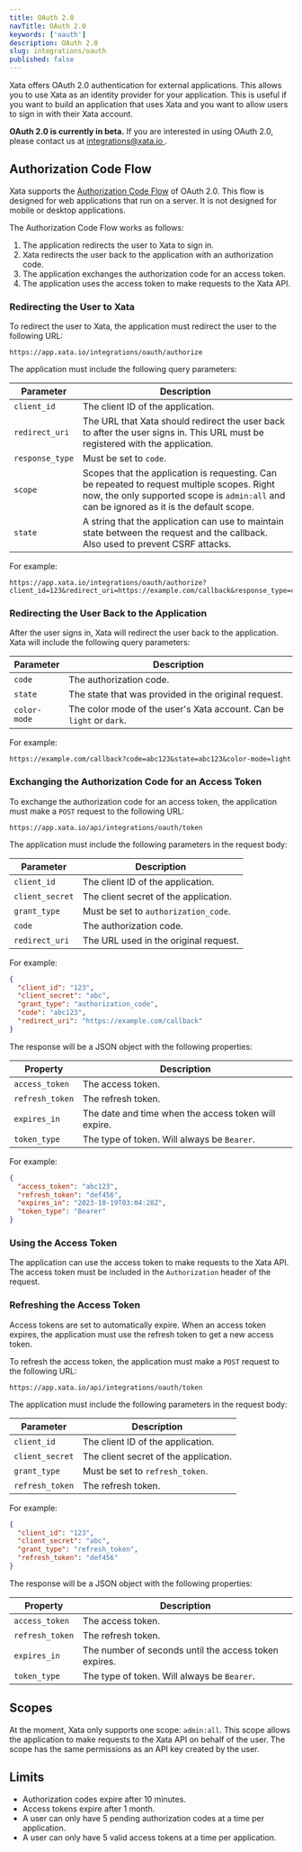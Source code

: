 ```yaml
---
title: OAuth 2.0
navTitle: OAuth 2.0
keywords: ['oauth']
description: OAuth 2.0
slug: integrations/oauth
published: false
---
```


Xata offers OAuth 2.0 authentication for external applications. This allows you to use Xata as an identity provider for your application. This is useful if you want to build an application that uses Xata and you want to allow users to sign in with their Xata account.

<Alert status="info">
  <strong>OAuth 2.0 is currently in beta.</strong>
  If you are interested in using OAuth 2.0, please contact us at <a href="mailto:integrations@xata.io">
    integrations@xata.io
  </a>.
</Alert>

## Authorization Code Flow

Xata supports the [Authorization Code Flow](https://tools.ietf.org/html/rfc6749#section-4.1) of OAuth 2.0. This flow is designed for web applications that run on a server. It is not designed for mobile or desktop applications.

The Authorization Code Flow works as follows:

1. The application redirects the user to Xata to sign in.
2. Xata redirects the user back to the application with an authorization code.
3. The application exchanges the authorization code for an access token.
4. The application uses the access token to make requests to the Xata API.

### Redirecting the User to Xata

To redirect the user to Xata, the application must redirect the user to the following URL:

```
https://app.xata.io/integrations/oauth/authorize
```

The application must include the following query parameters:

| Parameter       | Description                                                                                                                                                                              |
| --------------- | ---------------------------------------------------------------------------------------------------------------------------------------------------------------------------------------- |
| `client_id`     | The client ID of the application.                                                                                                                                                        |
| `redirect_uri`  | The URL that Xata should redirect the user back to after the user signs in. This URL must be registered with the application.                                                            |
| `response_type` | Must be set to `code`.                                                                                                                                                                   |
| `scope`         | Scopes that the application is requesting. Can be repeated to request multiple scopes. Right now, the only supported scope is `admin:all` and can be ignored as it is the default scope. |
| `state`         | A string that the application can use to maintain state between the request and the callback. Also used to prevent CSRF attacks.                                                         |

For example:

```
https://app.xata.io/integrations/oauth/authorize?client_id=123&redirect_uri=https://example.com/callback&response_type=code&scope=admin:all&state=abc123
```

### Redirecting the User Back to the Application

After the user signs in, Xata will redirect the user back to the application. Xata will include the following query parameters:

| Parameter    | Description                                                          |
| ------------ | -------------------------------------------------------------------- |
| `code`       | The authorization code.                                              |
| `state`      | The state that was provided in the original request.                 |
| `color-mode` | The color mode of the user's Xata account. Can be `light` or `dark`. |

For example:

```
https://example.com/callback?code=abc123&state=abc123&color-mode=light
```

### Exchanging the Authorization Code for an Access Token

To exchange the authorization code for an access token, the application must make a `POST` request to the following URL:

```
https://app.xata.io/api/integrations/oauth/token
```

The application must include the following parameters in the request body:

| Parameter       | Description                           |
| --------------- | ------------------------------------- |
| `client_id`     | The client ID of the application.     |
| `client_secret` | The client secret of the application. |
| `grant_type`    | Must be set to `authorization_code`.  |
| `code`          | The authorization code.               |
| `redirect_uri`  | The URL used in the original request. |

For example:

```json
{
  "client_id": "123",
  "client_secret": "abc",
  "grant_type": "authorization_code",
  "code": "abc123",
  "redirect_uri": "https://example.com/callback"
}
```

The response will be a JSON object with the following properties:

| Property        | Description                                          |
| --------------- | ---------------------------------------------------- |
| `access_token`  | The access token.                                    |
| `refresh_token` | The refresh token.                                   |
| `expires_in`    | The date and time when the access token will expire. |
| `token_type`    | The type of token. Will always be `Bearer`.          |

For example:

```json
{
  "access_token": "abc123",
  "refresh_token": "def456",
  "expires_in": "2023-10-19T03:04:28Z",
  "token_type": "Bearer"
}
```

### Using the Access Token

The application can use the access token to make requests to the Xata API. The access token must be included in the `Authorization` header of the request.

### Refreshing the Access Token

Access tokens are set to automatically expire. When an access token expires, the application must use the refresh token to get a new access token.

To refresh the access token, the application must make a `POST` request to the following URL:

```
https://app.xata.io/api/integrations/oauth/token
```

The application must include the following parameters in the request body:

| Parameter       | Description                           |
| --------------- | ------------------------------------- |
| `client_id`     | The client ID of the application.     |
| `client_secret` | The client secret of the application. |
| `grant_type`    | Must be set to `refresh_token`.       |
| `refresh_token` | The refresh token.                    |

For example:

```json
{
  "client_id": "123",
  "client_secret": "abc",
  "grant_type": "refresh_token",
  "refresh_token": "def456"
}
```

The response will be a JSON object with the following properties:

| Property        | Description                                           |
| --------------- | ----------------------------------------------------- |
| `access_token`  | The access token.                                     |
| `refresh_token` | The refresh token.                                    |
| `expires_in`    | The number of seconds until the access token expires. |
| `token_type`    | The type of token. Will always be `Bearer`.           |

## Scopes

At the moment, Xata only supports one scope: `admin:all`. This scope allows the application to make requests to the Xata API on behalf of the user. The scope has the same permissions as an API key created by the user.

## Limits

- Authorization codes expire after 10 minutes.
- Access tokens expire after 1 month.
- A user can only have 5 pending authorization codes at a time per application.
- A user can only have 5 valid access tokens at a time per application.
